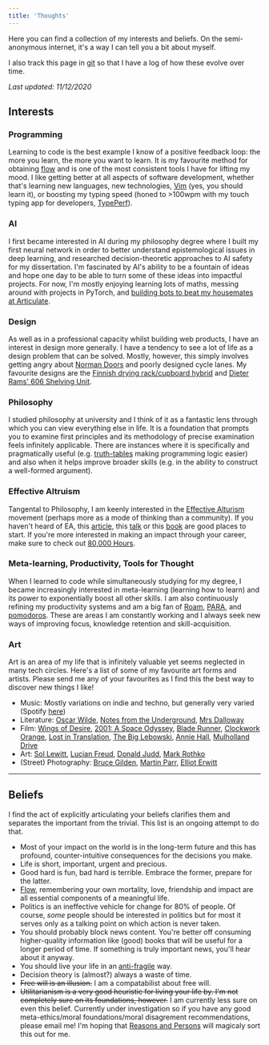 ```yaml
---
title: 'Thoughts'
---
```


Here you can find a collection of my interests and beliefs. On the
semi-anonymous internet, it's a way I can tell you a bit about myself.

I also track this page in
[git](https://github.com/mulholo/jmulholland-dot-com/) so that I have
a log of how these evolve over time.

_Last updated: 11/12/2020_

## Interests

### Programming

Learning to code is the best example I know of a positive feedback
loop: the more you learn, the more you want to learn. It is my
favourite method for obtaining
[flow](https://en.wikipedia.org/wiki/Mihaly_Csikszentmihalyi#Flow) and
is one of the most consistent tools I have for lifting my mood. I like
getting better at all aspects of software development, whether that's
learning new languages, new technologies, [Vim](https://vim.org) (yes,
you should learn it), or boosting my typing speed (honed to >100wpm
with my touch typing app for developers,
[TypePerf](https://typeperf.com)).

### AI

I first became interested in AI during my philosophy degree where I
built my first neural network in order to better understand
epistemological issues in deep learning, and researched
decision-theoretic approaches to AI safety for my dissertation. I'm
fascinated by AI's ability to be a fountain of ideas and hope one day
to be able to turn some of these ideas into impactful projects. For
now, I'm mostly enjoying learning lots of maths, messing around with
projects in PyTorch, and
[building bots to beat my housemates at Articulate](https://twitter.com/mulholo/status/1337415080980439041).

### Design

As well as in a professional capacity whilst building web products, I
have an interest in design more generally. I have a tendency to see a
lot of life as a design problem that can be solved. Mostly, however,
this simply involves getting angry about
[Norman Doors](https://www.youtube.com/watch?v=yY96hTb8WgI) and poorly
designed cycle lanes. My favourite designs are the
[Finnish drying rack/cupboard hybrid](https://99percentinvisible.org/article/finnish-dishes-simple-nordic-design-beats-dishwashers-drying-racks/)
and [Dieter Rams' 606 Shelving Unit](https://www.vitsoe.com/gb/606).

### Philosophy

I studied philosophy at university and I think of it as a fantastic
lens through which you can view everything else in life. It is a
foundation that prompts you to examine first principles and its
methodology of precise examination feels infinitely applicable. There
are instances where it is specifically and pragmatically useful (e.g.
[truth-tables](https://en.wikipedia.org/wiki/Truth_table) making
programming logic easier) and also when it helps improve broader
skills (e.g. in the ability to construct a well-formed argument).

### Effective Altruism

Tangental to Philosophy, I am keenly interested in the
[Effective Alturism](https://effectivealtruism.org) movement (perhaps
more as a mode of thinking than a community). If you haven't heard of
EA, this
[article](https://www.effectivealtruism.org/articles/introduction-to-effective-altruism/),
this
[talk](https://www.ted.com/talks/will_macaskill_how_can_we_do_the_most_good_for_the_world?language=en)
or this
[book](https://www.amazon.co.uk/Doing-Good-Better-Effective-Difference/dp/1592409105)
are good places to start. If you're more interested in making an
impact through your career, make sure to check out
[80,000 Hours](https://80000hours.org/).

### Meta-learning, Productivity, Tools for Thought

When I learned to code while simultaneously studying for my degree, I
became increasingly interested in meta-learning (learning how to
learn) and its power to exponentially boost all other skills. I am
also continuously refining my productivity systems and am a big fan of
[Roam](https://roamresearch.com/),
[PARA](https://praxis.fortelabs.co/the-p-a-r-a-method-a-universal-system-for-organizing-digital-information-75a9da8bfb37/),
and [pomodoros](https://en.wikipedia.org/wiki/Pomodoro_Technique).
These are areas I am constantly working and I always seek new ways of
improving focus, knowledge retention and skill-acquisition.

### Art

Art is an area of my life that is infinitely valuable yet seems
neglected in many tech circles. Here's a list of some of my favourite
art forms and artists. Please send me any of your favourites as I find
this the best way to discover new things I like!

- Music: Mostly variations on indie and techno, but generally very
  varied (Spotify
  [here](https://open.spotify.com/user/mulhollandtune?si=4Oq16qZFS_uP7jf3ZWEk5A))
- Literature:
  [Oscar Wilde](https://en.wikipedia.org/wiki/The_Picture_of_Dorian_Gray),
  [Notes from the Underground](https://en.wikipedia.org/wiki/Notes_from_Underground),
  [Mrs Dalloway](https://en.wikipedia.org/wiki/Mrs_Dalloway)
- Film: [Wings of Desire](https://www.imdb.com/title/tt0093191/),
  [2001: A Space Odyssey](https://www.imdb.com/title/tt0062622/),
  [Blade Runner](https://www.imdb.com/title/tt0083658/),
  [Clockwork Orange](https://www.imdb.com/title/tt0066921/),
  [Lost in Translation](https://www.imdb.com/title/tt0335266/),
  [The Big Lebowski](https://www.imdb.com/title/tt0118715/),
  [Annie Hall](https://www.imdb.com/title/tt0075686/),
  [Mulholland Drive](https://www.imdb.com/title/tt0166924/?ref_=fn_al_tt_1)
- Art:
  [Sol Lewitt](https://en.wikipedia.org/wiki/Sol_LeWitt#Wall_drawings),
  [Lucian Freud](https://i.pinimg.com/originals/c3/99/5c/c3995c69f451cb45c5408d957402884f.jpg),
  [Donald Judd](https://www.wallpaper.com/art/donald-judd-101-spring-street-new-york-studio),
  [Mark Rothko](https://en.wikipedia.org/wiki/Mark_Rothko)
- (Street) Photography:
  [Bruce Gilden](https://mediastore.magnumphotos.com/CoreXDoc/MAG/Media/Home2/0/d/c/8/NYC16720.jpg),
  [Martin Parr](https://www.tate.org.uk/art/images/work/P/P78/P78702_10.jpg),
  [Elliot Erwitt](https://mediastore2.magnumphotos.com/CoreXDoc/MAG/Media/Home2/5/0/d/b/NYC15335.jpg)

---

## Beliefs

I find the act of explicitly articulating your beliefs clarifies them
and separates the important from the trivial. This list is an ongoing
attempt to do that.

- Most of your impact on the world is in the long-term future and this
  has profound, counter-intuitive consequences for the decisions you
  make.
- Life is short, important, urgent and precious.
- Good hard is fun, bad hard is terrible. Embrace the former, prepare
  for the latter.
- [Flow](https://en.wikipedia.org/wiki/Mihaly_Csikszentmihalyi#Flow),
  remembering your own mortality, love, friendship and impact are all
  essential components of a meaningful life.
- Politics is an ineffective vehicle for change for 80% of people. Of
  course, _some_ people should be interested in politics but for most
  it serves only as a talking point on which action is never taken.
- You should probably block news content. You're better off consuming
  higher-quality information like (good) books that will be useful for
  a longer period of time. If something is truly important news,
  you'll hear about it anyway.
- You should live your life in an
  [anti-fragile](https://www.amazon.co.uk/Antifragile-Things-that-Gain-Disorder/dp/0141038225)
  way.
- Decision theory is (almost?) always a waste of time.
- ~~Free will is an illusion.~~ I am a compatabilist about free will.
- ~~Utilitarianism is a very good heuristic for living your life by.
  I'm not completely sure on its foundations, however.~~ I am
  currently less sure on even this belief. Currently under
  investigation so if you have any good meta-ethics/moral
  foundations/moral disagrement recommendations, please email me! I'm
  hoping that
  [Reasons and Persons](https://en.wikipedia.org/wiki/Reasons_and_Persons)
  will magicaly sort this out for me.
